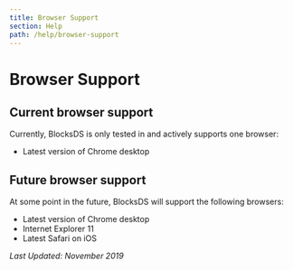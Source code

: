 ```yaml
---
title: Browser Support
section: Help
path: /help/browser-support
---
```


# Browser Support

## Current browser support

Currently, BlocksDS is only tested in and actively supports one browser:

- Latest version of Chrome desktop

## Future browser support

At some point in the future, BlocksDS will support the following browsers:

- Latest version of Chrome desktop
- Internet Explorer 11
- Latest Safari on iOS

_Last Updated: November 2019_
